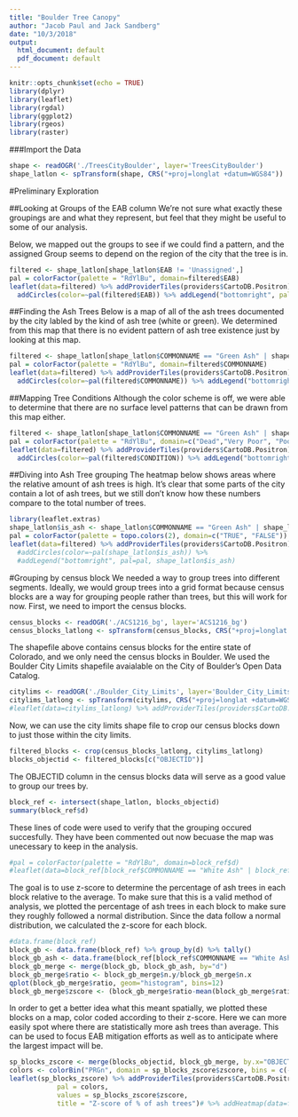 ```yaml
---
title: "Boulder Tree Canopy"
author: "Jacob Paul and Jack Sandberg"
date: "10/3/2018"
output:
  html_document: default
  pdf_document: default
---
```


```r
knitr::opts_chunk$set(echo = TRUE)
library(dplyr)
library(leaflet)
library(rgdal)
library(ggplot2)
library(rgeos)
library(raster)
```

###Import the Data
```r
shape <- readOGR('./TreesCityBoulder', layer='TreesCityBoulder')
shape_latlon <- spTransform(shape, CRS("+proj=longlat +datum=WGS84"))
```

#Preliminary Exploration

##Looking at Groups of the EAB column
We're not sure what exactly these groupings are and what they represent, but feel that they might be useful to some of our analysis.

Below, we mapped out the groups to see if we could find a pattern, and the assigned Group seems to depend on the region of the city that the tree is in.
```r
filtered <- shape_latlon[shape_latlon$EAB != 'Unassigned',]
pal = colorFactor(palette = "RdYlBu", domain=filtered$EAB)
leaflet(data=filtered) %>% addProviderTiles(providers$CartoDB.Positron) %>% 
  addCircles(color=~pal(filtered$EAB)) %>% addLegend("bottomright", pal=pal, filtered$EAB)
```


##Finding the Ash Trees
Below is a map of all of the ash trees documented by the city labled by the kind of ash tree (white or green). We determined from this map that there is no evident pattern of ash tree existence just by looking at this map. 
```r
filtered <- shape_latlon[shape_latlon$COMMONNAME == "Green Ash" | shape_latlon$COMMONNAME == "White Ash",]
pal = colorFactor(palette = "RdYlBu", domain=filtered$COMMONNAME)
leaflet(data=filtered) %>% addProviderTiles(providers$CartoDB.Positron) %>% 
  addCircles(color=~pal(filtered$COMMONNAME)) %>% addLegend("bottomright", pal=pal, filtered$COMMONNAME)
```

##Mapping Tree Conditions
Although the color scheme is off, we were able to determine that there are no surface level patterns that can be drawn from this map either.
```r
filtered <- shape_latlon[shape_latlon$COMMONNAME == "Green Ash" | shape_latlon$COMMONNAME == "White Ash",]
pal = colorFactor(palette = "RdYlBu", domain=c("Dead","Very Poor", "Poor", "Fair", "Good", "Excellent", "N/A"))
leaflet(data=filtered) %>% addProviderTiles(providers$CartoDB.Positron) %>% 
  addCircles(color=~pal(filtered$CONDITION)) %>% addLegend("bottomright", pal=pal, filtered$CONDITION)
```
##Diving into Ash Tree grouping
The heatmap below shows areas where the relative amount of ash trees is high. It's clear that some parts of the city contain a lot of ash trees, but we still don't know how these numbers compare to the total number of trees. 

```r
library(leaflet.extras)
shape_latlon$is_ash <- shape_latlon$COMMONNAME == "Green Ash" | shape_latlon$COMMONNAME == "White Ash"
pal = colorFactor(palette = topo.colors(2), domain=c("TRUE", "FALSE"))
leaflet(data=filtered) %>% addProviderTiles(providers$CartoDB.Positron) %>% addHeatmap(radius=6)
  #addCircles(color=~pal(shape_latlon$is_ash)) %>% 
  #addLegend("bottomright", pal=pal, shape_latlon$is_ash) 
```
#Grouping by census block
We needed a way to group trees into different segments. Ideally, we would group trees into a grid format because census blocks are a way for grouping people rather than trees, but this will work for now. First, we need to import the census blocks.
```r
census_blocks <- readOGR('./ACS1216_bg', layer='ACS1216_bg')
census_blocks_latlong <- spTransform(census_blocks, CRS("+proj=longlat +datum=WGS84"))
```

The shapefile above contains census blocks for the entire state of Colorado, and we only need the census blocks in Boulder. We used the Boulder City Limits shapefile avaialable on the City of Boulder's Open Data Catalog.
```r
citylims <- readOGR('./Boulder_City_Limits', layer='Boulder_City_Limits')
citylims_latlong <- spTransform(citylims, CRS("+proj=longlat +datum=WGS84"))
#leaflet(data=citylims_latlong) %>% addProviderTiles(providers$CartoDB.Positron) %>% addPolygons()
```

Now, we can use the city limits shape file to crop our census blocks down to just those within the city limits.
```r
filtered_blocks <- crop(census_blocks_latlong, citylims_latlong)
blocks_objectid <- filtered_blocks[c("OBJECTID")]
```

The OBJECTID column in the census blocks data will serve as a good value to group our trees by.
```r
block_ref <- intersect(shape_latlon, blocks_objectid)
summary(block_ref$d)
```
These lines of code were used to verify that the grouping occured succesfully. They have been commented out now becuase the map was unecessary to keep in the analysis.
```r
#pal = colorFactor(palette = "RdYlBu", domain=block_ref$d)
#leaflet(data=block_ref[block_ref$COMMONNAME == "White Ash" | block_ref$COMMONNAME == "Green Ash",]) %>% #addProviderTiles(providers$CartoDB.Positron) %>% addPolygons(data=filtered_blocks) %>% addCircles(data = block_ref, color = #~pal(block_ref$d))
```

The goal is to use z-score to determine the percentage of ash trees in each block relative to the average. To make sure that this is a valid method of analysis, we plotted the percentage of ash trees in each block to make sure they roughly followed a normal distribution. Since the data follow a normal distribution, we calculated the z-score for each block.
```r
#data.frame(block_ref)
block_gb <- data.frame(block_ref) %>% group_by(d) %>% tally()
block_gb_ash <- data.frame(block_ref[block_ref$COMMONNAME == "White Ash" | block_ref$COMMONNAME == "Green Ash",]) %>% group_by(d) %>% tally()
block_gb_merge <- merge(block_gb, block_gb_ash, by="d")
block_gb_merge$ratio <- block_gb_merge$n.y/block_gb_merge$n.x
qplot(block_gb_merge$ratio, geom="histogram", bins=12)
block_gb_merge$zscore <- (block_gb_merge$ratio-mean(block_gb_merge$ratio))/sd(block_gb_merge$ratio)
```

In order to get a better idea what this meant spatially, we plotted these blocks on a map, color coded according to their z-score. Here we can more easily spot where there are statistically more ash trees than average. This can be used to focus EAB mitigation efforts as well as to anticipate where the largest impact will be.
```r
sp_blocks_zscore <- merge(blocks_objectid, block_gb_merge, by.x="OBJECTID", by.y="d")
colors <- colorBin("PRGn", domain = sp_blocks_zscore$zscore, bins = c(-3,-2,-1,0,1,2,3))
leaflet(sp_blocks_zscore) %>% addProviderTiles(providers$CartoDB.Positron) %>% addPolygons(color=colors(sp_blocks_zscore$zscore), weight=3, fillOpacity = .7) %>% addLegend("bottomright", 
            pal = colors, 
            values = sp_blocks_zscore$zscore, 
            title = "Z-score of % of ash trees")# %>% addHeatmap(data=filtered, radius=6)
```

